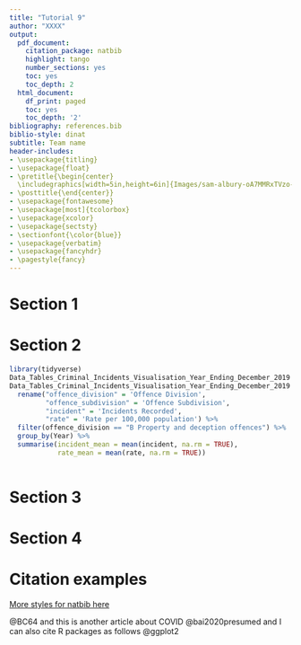 ```yaml
---
title: "Tutorial 9"
author: "XXXX"
output:
  pdf_document:
    citation_package: natbib
    highlight: tango
    number_sections: yes
    toc: yes
    toc_depth: 2
  html_document:
    df_print: paged
    toc: yes
    toc_depth: '2'
bibliography: references.bib 
biblio-style: dinat
subtitle: Team name
header-includes:
- \usepackage{titling}
- \usepackage{float}
- \pretitle{\begin{center} 
  \includegraphics[width=5in,height=6in]{Images/sam-albury-oA7MMRxTVzo-unsplash.jpg}\LARGE\\}
- \posttitle{\end{center}}
- \usepackage{fontawesome}
- \usepackage[most]{tcolorbox}
- \usepackage{xcolor}
- \usepackage{sectsty}
- \sectionfont{\color{blue}}
- \usepackage{verbatim}
- \usepackage{fancyhdr}
- \pagestyle{fancy}
---
```


\clearpage

# Section 1


\clearpage

# Section 2
```r
library(tidyverse)
Data_Tables_Criminal_Incidents_Visualisation_Year_Ending_December_2019 <- read_csv("Data/Data_Tables_Criminal_Incidents_Visualisation_Year_Ending_December_2019.csv")
Data_Tables_Criminal_Incidents_Visualisation_Year_Ending_December_2019 %>% 
  rename("offence_division" = 'Offence Division', 
         "offence_subdivision" = 'Offence Subdivision',
         "incident" = 'Incidents Recorded',
         "rate" = 'Rate per 100,000 population') %>% 
  filter(offence_division == "B Property and deception offences") %>% 
  group_by(Year) %>% 
  summarise(incident_mean = mean(incident, na.rm = TRUE),
            rate_mean = mean(rate, na.rm = TRUE))
  
```


\clearpage

# Section 3


\clearpage

# Section 4


\clearpage

# Citation examples

[More styles for natbib here](https://www.overleaf.com/learn/latex/Natbib_bibliography_styles)


 @BC64 and this is another article about COVID @bai2020presumed and I can also cite R packages as follows @ggplot2
